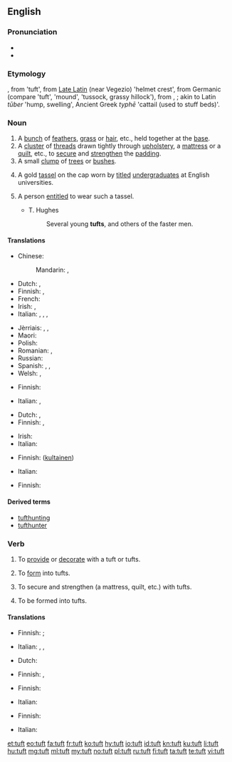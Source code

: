 ==English==

===Pronunciation===
* {{IPA|/tʌft/|lang=en}}
* {{rhymes|ʌft|lang=en}}

===Etymology===
{{etyl|enm|en}} {{term|toft(e)|lang=enm}}, from {{etyl|frm|en}} {{term|tofe, toffe|lang=frm}} 'tuft', from [[Late Latin]] (near Vegezio) {{term|tufa}} 'helmet crest', from Germanic (compare {{etyl|ang|-}} {{term|ðūf|lang=ang}} 'tuft', {{etyl|non|-}} {{term|þúfa|lang=non}} 'mound', {{etyl|sv|-}} {{term|tuva|lang=sv}} 'tussock, grassy hillock'), from {{etyl|gem-pro|en}} {{m|gem-pro|*þūbǭ}}, {{m|gem-pro|*þūbaz}}; akin to Latin ''tūber'' 'hump, swelling', Ancient Greek ''typhē'' 'cattail (used to stuff beds)'.

===Noun===
{{en-noun}}

# A [[bunch]] of [[feather]]s, [[grass]] or [[hair]], etc., held together at the [[base]].
# A [[cluster]] of [[thread]]s drawn tightly through [[upholstery]], a [[mattress]] or a [[quilt]], etc., to [[secure]] and [[strengthen]] the [[padding]].
# A small [[clump]] of [[tree]]s or [[bush]]es.
# {{context|historical|lang=en}} A gold [[tassel]] on the cap worn by [[titled]] [[undergraduate]]s at English universities.
# {{context|historical|lang=en}} A person [[entitle]]d to wear such a tassel.
#* T. Hughes
#*: Several young '''tufts''', and others of the faster men.

====Translations====
{{trans-top|bunch}}
* Chinese:
*: Mandarin: {{t+|cmn|綹|sc=Hani}}, {{t+|cmn|绺|tr=liǔ|sc=Hani}}
* Dutch: {{t+|nl|pluk|m}}, {{t+|nl|bundel|m}}
* Finnish: {{t|fi|töyhtö}}, {{t+|fi|tupsu}}
* French: {{t+|fr|touffe|f}}
* Irish: {{t|ga|dual|m}}, {{t|ga|dlaoi|f}}
* Italian: {{t+|it|cespo|m}}, {{t|it|ciuffo|m}}, {{t|it|ciocca}}, {{t+|it|zolla|f}}
{{trans-mid}}
* Jèrriais: {{t|roa-jer|toupet|m}}, {{t|roa-jer|tun|m}}, {{t|roa-jer|tus|m}}
* Maori: {{t|mi|pūrekireki|alt=pūrekireki}} {{qualifier|referring to sedge or reeds in a swamp}}
* Polish: {{t+|pl|kępka|f}}
* Romanian: {{t+|ro|smoc|n}}, {{t+|ro|floc}}
* Russian: {{qualifier|feathers, grass, hair}} {{t+|ru|пучок|m|tr=pučók|sc=Cyrl}}
* Spanish: {{qualifier|hair}} {{t+|es|mechón|m}}, {{qualifier|feathers}} {{t|es|penacho|m}}, {{qualifier|grass}} {{t+|es|manojo|m}}
* Welsh: {{t|cy|cudyn|m}}, {{t|cy|twffyn|m}}
{{trans-bottom}}

{{trans-top|cluster of threads}}
* Finnish: {{t|fi|nukka}}
{{trans-mid}}
* Italian: {{t+|it|fiocco}}, {{t+|it|rappa}}
{{trans-bottom}}

{{trans-top|clump of trees}}
* Dutch: {{t+|nl|bosje|n}}, {{t|nl|bomengroep|m}}
* Finnish: {{t+|fi|puska}}, {{t|fi|pusikko}}
{{trans-mid}}
* Irish: {{t|ga|tom|m}}
* Italian: {{t|it|macchia d'alberi}}
{{trans-bottom}}

{{trans-top|gold tassel}}
* Finnish: ([[kultainen]]) {{t+|fi|tupsu}}
{{trans-mid}}
* Italian: {{t|it|nappina dorata}}
{{trans-bottom}}

{{trans-top|person wearing the tassel}}
* Finnish: {{t|fi|tupsulakki}}
{{trans-mid}}
{{trans-bottom}}

====Derived terms====
*[[tufthunting]]
*[[tufthunter]]

===Verb===
{{en-verb}}

# {{context|transitive|lang=en}} To [[provide]] or [[decorate]] with a tuft or tufts.
#: {{rfquotek|Thomson}}
# {{context|transitive|lang=en}} To [[form]] into tufts.
# {{context|transitive|lang=en}} To secure and strengthen (a mattress, quilt, etc.) with tufts.
# {{context|intransitive|lang=en}} To be formed into tufts.

====Translations====
{{trans-top|provide or decorate with tufts}}
* Finnish: {{t|fi|nukittaa}} {{qualifier|decorate}}; {{t|fi|tuftata}} {{qualifier|strengthen}}
{{trans-mid}}
* Italian: {{t|it|infiocchettare}}, {{t|it|ornare di ciuffi}}, {{t|it|impennacchiare}}
{{trans-bottom}}

{{trans-top|form into tufts}}
* Dutch: {{t+|nl|bundelen}}
{{trans-mid}}
* Finnish: {{t|fi|nukittaa}}, {{t|fi|tuftata}}
{{trans-bottom}}

{{trans-top|secure with tufts}}
* Finnish: {{t|fi|tuftata}}
{{trans-mid}}
* Italian: {{t|it|trapuntare}}
{{trans-bottom}}

{{trans-top|be formed into tufts}}
* Finnish: {{t|fi|takkuuntua}}
{{trans-mid}}
* Italian: {{t|it|a forma di ciuffo}}
{{trans-bottom}}

[[et:tuft]]
[[eo:tuft]]
[[fa:tuft]]
[[fr:tuft]]
[[ko:tuft]]
[[hy:tuft]]
[[io:tuft]]
[[id:tuft]]
[[kn:tuft]]
[[ku:tuft]]
[[li:tuft]]
[[hu:tuft]]
[[mg:tuft]]
[[ml:tuft]]
[[my:tuft]]
[[no:tuft]]
[[pl:tuft]]
[[ru:tuft]]
[[fi:tuft]]
[[ta:tuft]]
[[te:tuft]]
[[vi:tuft]]
